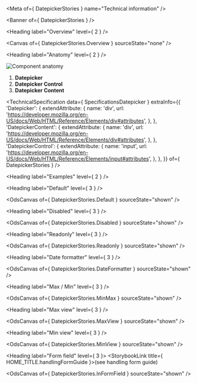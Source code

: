 
<Meta of={ DatepickerStories } name="Technical information" />

<Banner of={ DatepickerStories } />

<Heading label="Overview" level={ 2 } />

<Canvas of={ DatepickerStories.Overview } sourceState="none" />

<Heading label="Anatomy" level={ 2 } />

![Component anatomy](/assets/base-assets/components/datepicker/anatomy-tech.png "Component anatomy")

1. **Datepicker**
1. **Datepicker Control**
1. **Datepicker Content**

<TechnicalSpecification
  data={ SpecificationsDatepicker }
  extraInfo={{
    'Datepicker': {
      extendAttribute: {
        name: 'div',
        url: 'https://developer.mozilla.org/en-US/docs/Web/HTML/Reference/Elements/div#attributes',
      },
    },
    'DatepickerContent': {
      extendAttribute: {
        name: 'div',
        url: 'https://developer.mozilla.org/en-US/docs/Web/HTML/Reference/Elements/div#attributes',
      },
    },
    'DatepickerControl': {
      extendAttribute: {
        name: 'input',
        url: 'https://developer.mozilla.org/en-US/docs/Web/HTML/Reference/Elements/input#attributes',
      },
    },
  }}
  of={ DatepickerStories } />

<Heading label="Examples" level={ 2 } />

<Heading label="Default" level={ 3 } />

<OdsCanvas of={ DatepickerStories.Default } sourceState="shown" />

<Heading label="Disabled" level={ 3 } />

<OdsCanvas of={ DatepickerStories.Disabled } sourceState="shown" />

<Heading label="Readonly" level={ 3 } />

<OdsCanvas of={ DatepickerStories.Readonly } sourceState="shown" />

<Heading label="Date formatter" level={ 3 } />

<OdsCanvas of={ DatepickerStories.DateFormatter } sourceState="shown" />

<Heading label="Max / Min" level={ 3 } />

<OdsCanvas of={ DatepickerStories.MinMax } sourceState="shown" />

<Heading label="Max view" level={ 3 } />

<OdsCanvas of={ DatepickerStories.MaxView } sourceState="shown" />

<Heading label="Min view" level={ 3 } />

<OdsCanvas of={ DatepickerStories.MinView } sourceState="shown" />

<Heading label="Form field" level={ 3 }>
  <StorybookLink title={ HOME_TITLE.handlingFormGuide }>(see handling form guide)</StorybookLink>
</Heading>

<OdsCanvas of={ DatepickerStories.InFormField } sourceState="shown" />
